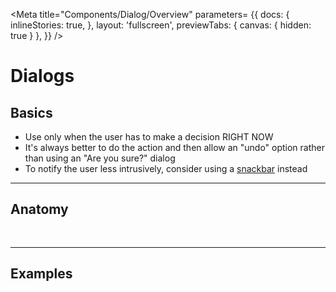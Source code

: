 <!-- dialog-overview.stories.mdx -->


<Meta 
    title="Components/Dialog/Overview" 
    parameters= {{
        docs: {
          inlineStories: true,
        },
        layout: 'fullscreen',
        previewTabs: { 
          canvas: { hidden: true } 
        },
    }}
/>

<style>{`
  #story--components-dialog--anatomy > div,
  #story--components-dialog--logout > div,
  #story--components-dialog--udf > div {
    height: 20rem !important;
  }
  .preview-dark {
    display: none;
  }
  .dark .preview-light {
    display: none;
  }
  .dark .preview-dark {
    display: block;
  }
`}</style>

# Dialogs

## Basics

- Use only when the user has to make a decision RIGHT NOW
- It's always better to do the action and then allow an "undo" option rather than using an "Are you sure?" dialog
- To notify the user less intrusively, consider using a [snackbar](?path=/story/components-snackbar--basic) instead

***

## Anatomy

<Pre>
  <Story id="components-dialog--anatomy" />
</Pre>

***

## Examples

<Pre>
  <Story id="components-dialog--logout" />
</Pre>
<Pre>
  <Story id="components-dialog--udf" />
</Pre>